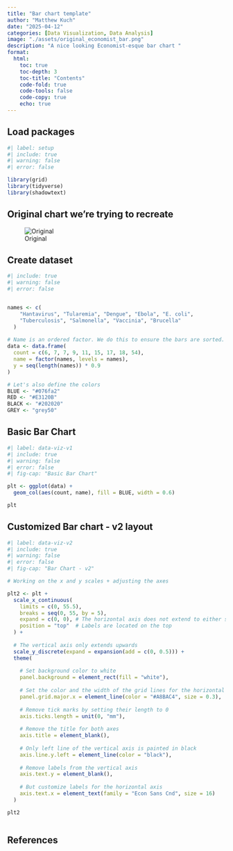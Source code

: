 ```yaml
---
title: "Bar chart template"
author: "Matthew Kuch"
date: "2025-04-12"
categories: [Data Visualization, Data Analysis]
image: "./assets/original_economist_bar.png"
description: "A nice looking Economist-esque bar chart "
format: 
  html:
    toc: true
    toc-depth: 3
    toc-title: "Contents"
    code-fold: true
    code-tools: false
    code-copy: true
    echo: true
---
```


## Load packages

```r
#| label: setup
#| include: true
#| warning: false
#| error: false

library(grid)
library(tidyverse)
library(shadowtext)

```

## Original chart we're trying to recreate

![Original](./assets/original_economist_bar.png)


## Create dataset
```r
#| include: true
#| warning: false
#| error: false


names <- c(
    "Hantavirus", "Tularemia", "Dengue", "Ebola", "E. coli", 
    "Tuberculosis", "Salmonella", "Vaccinia", "Brucella"
  )
  
# Name is an ordered factor. We do this to ensure the bars are sorted.
data <- data.frame(
  count = c(6, 7, 7, 9, 11, 15, 17, 18, 54), 
  name = factor(names, levels = names),
  y = seq(length(names)) * 0.9
)

# Let's also define the colors
BLUE <- "#076fa2"
RED <- "#E3120B"
BLACK <- "#202020"
GREY <- "grey50"


```


## Basic Bar Chart

```r
#| label: data-viz-v1
#| include: true
#| warning: false
#| error: false
#| fig-cap: "Basic Bar Chart"

plt <- ggplot(data) +
  geom_col(aes(count, name), fill = BLUE, width = 0.6) 

plt

```

## Customized Bar chart - v2 layout
```r
#| label: data-viz-v2
#| include: true
#| warning: false
#| error: false
#| fig-cap: "Bar Chart - v2"

# Working on the x and y scales + adjusting the axes

plt2 <- plt + 
  scale_x_continuous(
    limits = c(0, 55.5),
    breaks = seq(0, 55, by = 5), 
    expand = c(0, 0), # The horizontal axis does not extend to either side
    position = "top"  # Labels are located on the top
  ) +
  
  # The vertical axis only extends upwards 
  scale_y_discrete(expand = expansion(add = c(0, 0.5))) +
  theme(
    
    # Set background color to white
    panel.background = element_rect(fill = "white"),
    
    # Set the color and the width of the grid lines for the horizontal axis
    panel.grid.major.x = element_line(color = "#A8BAC4", size = 0.3),
    
    # Remove tick marks by setting their length to 0
    axis.ticks.length = unit(0, "mm"),
    
    # Remove the title for both axes
    axis.title = element_blank(),
    
    # Only left line of the vertical axis is painted in black
    axis.line.y.left = element_line(color = "black"),
    
    # Remove labels from the vertical axis
    axis.text.y = element_blank(),
    
    # But customize labels for the horizontal axis
    axis.text.x = element_text(family = "Econ Sans Cnd", size = 16)
  )

plt2



```


## References

::: {#refs}
:::